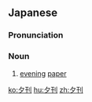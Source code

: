 ==Japanese==
{{ja-kanjitab|ゆう|かん|yomi=o}}

===Pronunciation===
{{ja-pron|ゆうかん|y=o}}

===Noun===
{{ja-noun|ゆうかん}}

# [[evening]] [[paper]] {{gloss|newspaper that arrives in the evening}}

[[ko:夕刊]]
[[hu:夕刊]]
[[zh:夕刊]]